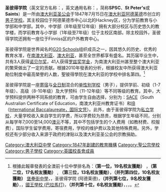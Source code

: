 {{noteTA
|1=zh-cn:阿德莱德;zh-hk:阿德雷德;zh-tw:阿德雷德
|2=zh-cn:南澳大利亚州;zh-hk:南澳州;zh-tw:南澳州
|3=zh-cn:澳大利亚州;zh-hk:澳州;zh-tw:澳州
}}
{{Infobox University
|Name=圣彼得学院
|EnglishName=St. Peter's College
|SealImage=[[File:Stpetersadelaide.jpg|File:Stpetersadelaide.jpg]]
|SealInfo=圣彼得学院校徽
|Motto=''Pro Deo et Patria''<br/>"For God and Country"<br/>“为了上帝和祖国”
|Established=1847年7月15日
|Type=[[澳大利亚圣公会|澳大利亚圣公会]][[私立|私立]]<br/>男子寄宿与全日制学校
|President=Philip M Grutzner 先生
|Location=[[澳大利亚|澳大利亚]]，[[SA|南澳大利亚州]]，<br/>[[阿德莱德|阿德莱德]]
|Campus=Hackney
|Department=
|Faculty=
|Professor=
|Associate Professor=
|Assistant Professor=
|Lecturer=
|Student=1,160
|Undergraduate=
|Postgraduate=
|colours = Royal Blue {{color box|#4169E1}} and White {{color box|#FFFFFF}}
|affiliations=[[国际文凭组织|国际文凭组织]]（IB）成员
|Website=http://www.stpeters.sa.edu.au/
|Celebration=
}}
'''圣彼得学院'''（英文官方名称：{{lang|en|'''The Collegiate School of St Peter'''}}，英文通用名称：{{lang|en|'''St. Peter's College'''}}，简称'''SPSC'''、'''St Peter's'''或'''Saints'''）是一所由[[澳大利亚圣公会|澳大利亚圣公会]]于1847年7月15日在[[澳大利亚|澳大利亚]][[阿德莱德|阿德莱德]]市创立的[[男子学校|男子学校]]。其主校园位于阿德莱德市中心以北的Hackney区，分为学前教育与小学部和中学部。其中，中学部（8年级至12年级）拥有大部分校区与历史悠久的教学楼，而学前教育与小学部（1年级至7年级）位于主校区南部。除主校园外，圣彼得学院还拥有一座位于Finniss区的户外教育中心。

圣彼得学院是世界闻名的[[G20_Schools|G20 Schools]]组织成员之一，因其悠久的历史、优秀的教育水准，在[[南澳大利亚|南澳大利亚]]、[[澳大利亚|澳大利亚]]，甚至全世界都享有盛名。其历届毕业生中，共有3人获得[[诺贝尔奖|诺贝尔奖]]，41人获得[[罗兹奖学金|罗兹奖学金]]，为南澳大利亚州甚至整个澳大利亚的繁荣做出了一定的贡献。根據2010年發表的分析，根據校友中所获得澳大利亚勛位制度中最高榮譽的人数，聖彼得學院在澳大利亚的学校中排名第四。<ref name="Honours">{{cite news| first = Jewel| last = Topsfield| title = Ties that bind prove a private education has its awards| url = http://www.theage.com.au/national/education/ties-that-bind-prove-a-private-education-has-its-awards-20101203-18jx0.html?from=age_sb| work = The Age| location = Australia| page = 11| date = 4 December 2010| accessdate = 2019-02-11| archive-date = 2017-10-01| archive-url = https://web.archive.org/web/20171001014932/http://www.theage.com.au/national/education/ties-that-bind-prove-a-private-education-has-its-awards-20101203-18jx0.html?from=age_sb| dead-url = no}} 根據此報章發表的全澳前十位中學排名為：'''（第一位，19名校友獲勛）''' {{link-en|墨爾本蘇格蘭學院|Scotch College, Melbourne}}，'''（第二位，17名校友獲勛）''' {{link-en|吉朗文法學校|Geelong Grammar School}},  '''（第三位，13名校友獲勛）'''{{link-en|悉尼男子中學|Sydney Boys High School}}，'''（并列第四位，10名校友獲勛）''' [[堡壘街中學|堡壘街中學]]，{{link-en|珀斯現代學校|Perth Modern School}}，圣彼得学院 (阿德莱德)，'''（并列第七位，9名校友獲勛）'''{{link-en|墨爾本文法學校|Melbourne Grammar School}}，{{link-en|北悉尼男子中學|North Sydney Boys High School}}，[[國王學校_(巴拉馬打)|國王學校 (巴拉馬打)]]，'''（并列第十位，6名校友獲勛）'''{{link-en|朗塞斯頓教會文法學校|Launceston Grammar School}}，{{link-en|墨爾本中學|Melbourne High School}}，{{link-en|墨爾本衛斯理學院|Wesley College, Melbourne}}，{{link-en|沙勿略學院|Xavier College}}。</ref>

圣彼得学院是一座[[寄宿|寄宿]]与[[全日制|全日制]]混合的[[单性别学校|单性别学校]]（男子），提供学前、初级（1-7年级）、高级（8-10年级）及大学预科（11-12年级）等不同等级的教育。其中，大学预科提供两种不同系统的教育，可由学生自由选择，分别为：[[SACE|SACE]]（South Australian Certificate of Education，南澳大利亚州教育证书）和[[IB|IB]]（[[International_Baccalaureate，国际文凭|International Baccalaureate，国际文凭]]）。此外，由于圣彼得学院为[[私立学校|私立学校]]，大量学校收入来自学生的学费，所以学费较为昂贵，根据学生年级不同，分别从每学年7,000至14,000[[澳元|澳元]]不等，其中不包括学生的个人费用（如教材费、校服费），国际学生留学费用，寄宿费用，学校的维护费以及其他特殊费用。另外，学校还有少部分收入来源于政府的津贴以及澳大利亚圣公会的宗教捐助。

{{DEFAULTSORT:St Peter's College, Adelaide}}
[[Category:澳大利亞中學|Category:澳大利亞中學]]
[[Category:1847年創建的教育機構|Category:1847年創建的教育機構]]
[[Category:聖公宗學校|Category:聖公宗學校]]
[[Category:男子學校|Category:男子學校]]
[[Category:英國校長會成員|Category:英國校長會成員]]